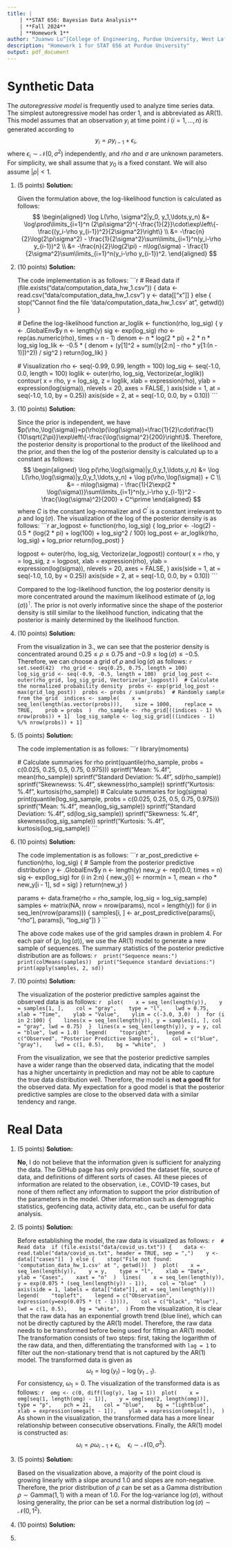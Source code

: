 ```yaml
---
title: |
    | **STAT 656: Bayesian Data Analysis**
    | **Fall 2024**
    | **Homework 1**
author: "Juanwu Lu^[College of Engineering, Purdue University, West Lafayette, IN, USA]"
description: "Homework 1 for STAT 656 at Purdue University"
output: pdf_document
---
```


# Synthetic Data

The _autoregressive model_ is frequently used to analyze time series data. The simplest autoregressive model has order 1, and is abbreviated as AR(1). This model assumes that an observation $y_i$ at time point $i\ (i=1,\ldots,n)$ is generated according to $$y_i=\rho y_{i-1}+\epsilon_i,$$ where $\epsilon_i\sim\mathcal{N}(0,\sigma^2)$ independently, and $rho$ and $\sigma$ are unknown parameters. For simplicity, we shall assume that $y_0$ is a fixed constant. We will also assume $|\rho|<1$.

1. (5 points) **Solution:**

    Given the formulation above, the log-likelihood function is calculated as follows:
    $$
    \begin{aligned}
        \log L(\rho, \sigma^2|y_0, y_1,\ldots,y_n) &= \log\prod\limits_{i=1}^n (2\pi\sigma^2)^{-\frac{1}{2}}\cdot\exp\left\{-\frac{(y_i-\rho y_{i-1})^2}{2\sigma^2}\right\} \\
        &= -\frac{n}{2}\log(2\pi\sigma^2) - \frac{1}{2\sigma^2}\sum\limits_{i=1}^n(y_i-\rho y_{i-1})^2 \\
        &= -\frac{n}{2}\log(2\pi) - n\log(\sigma) - \frac{1}{2\sigma^2}\sum\limits_{i=1}^n(y_i-\rho y_{i-1})^2.
    \end{aligned}
    $$

2. (10 points) **Solution:**

    The code implementation is as follows:
    ```r
    # Read data
    if (file.exists("data/computation_data_hw_1.csv")) {
      data <- read.csv("data/computation_data_hw_1.csv")
      y <- data[["x"]]
    } else {
      stop("Cannot find the file 'data/computation_data_hw_1.csv' at ", getwd())
    }

    # Define the log-likelihood function
    ar_loglik <- function(rho, log_sig) {
      y <- .GlobalEnv$y
      n <- length(y)
      sig <- exp(log_sig)
      rho <- rep(as.numeric(rho), times = n - 1)
      denom <- n * log(2 * pi) + 2 * n * log_sig
      log_lik <- -0.5 * (
        denom + (y[1]^2 + sum((y[2:n] - rho * y[1:(n - 1)])^2)) / sig^2
      )
      return(log_lik)
    }

    # Visualization
    rho <- seq(-0.99, 0.99, length = 100)
    log_sig <- seq(-1.0, 0.0, length = 100)
    loglik <- outer(rho, log_sig, Vectorize(ar_loglik))
    contour(
      x = rho,
      y = log_sig,
      z = loglik,
      xlab = expression(rho),
      ylab = expression(log(sigma)),
      nlevels = 20,
      axes = FALSE,
    )
    axis(side = 1, at = seq(-1.0, 1.0, by = 0.25))
    axis(side = 2, at = seq(-1.0, 0.0, by = 0.10))
    ```

3. (10 points) **Solution:**

    Since the prior is independent, we have $p(\rho,\log(\sigma))=p(\rho)p(\log(\sigma))=\frac{1}{2}\cdot\frac{1}{10\sqrt{2\pi}}\exp\left\{-\frac{\log(\sigma)^2}{200}\right\}$. Therefore, the posterior density is proportional to the product of the likelihood and the prior, and then the log of the posterior density is calculated up to a constant as follows:
    $$
    \begin{aligned}
        \log p(\rho,\log(\sigma)|y_0,y_1,\ldots,y_n) &= \log L(\rho,\log(\sigma)|y_0,y_1,\ldots,y_n) + \log p(\rho,\log(\sigma)) + C \\
        &= - n\log(\sigma) - \frac{1}{2\exp(2 * \log(\sigma))}\sum\limits_{i=1}^n(y_i-\rho y_{i-1})^2 - \frac{\log(\sigma)^2}{200} + C^\prime
    \end{aligned}
    $$
    where $C$ is the constant log-normalizer and $C^\prime$ is a constant irrelevant to $\rho$ and $\log(\sigma)$. The visualization of the log of the posterior density is as follows:
    ```r
    ar_logpost <- function(rho, log_sig) {
      log_prior <- -log(2) - 0.5 * (log(2 * pi) + log(100) + log_sig^2 / 100)
      log_post <- ar_loglik(rho, log_sig) + log_prior
      return(log_post)
    }

    logpost <- outer(rho, log_sig, Vectorize(ar_logpost))
    contour(
      x = rho,
      y = log_sig,
      z = logpost,
      xlab = expression(rho),
      ylab = expression(log(sigma)),
      nlevels = 20,
      axes = FALSE,
    )
    axis(side = 1, at = seq(-1.0, 1.0, by = 0.25))
    axis(side = 2, at = seq(-1.0, 0.0, by = 0.10))
    ```

    Compared to the log-likelihood function, the log posterior density is more concentrated around the maximum likelihood estimate of $(\rho, \log(\sigma))^\intercal$. The prior is not overly informative since the shape of the posterior density is still similar to the likelihood function, indicating that the posterior is mainly determined by the likelihood function.

4. (10 points) **Solution:**

    From the visualization in 3., we can see that the posterior density is concentrated around $0.25\leq\rho\leq 0.75$ and $-0.9\leq\log(\sigma)\leq -0.5$. Therefore, we can choose a grid of $\rho$ and $\log(\sigma)$ as follows:
    ```r
    set.seed(42)
    rho_grid <- seq(0.25, 0.75, length = 100)
    log_sig_grid <- seq(-0.9, -0.5, length = 100)
    grid_log_post <- outer(rho_grid, log_sig_grid, Vectorize(ar_logpost))
    # Calculate the normalized probability density
    probs <- exp(grid_log_post - max(grid_log_post))
    probs <- probs / sum(probs)
    # Randomly sample from the grid
    indices <- sample(
      x = seq_len(length(as.vector(probs))),
      size = 1000,
      replace = TRUE,
      prob = probs
    )
    rho_sample <- rho_grid[((indices - 1) %% nrow(probs)) + 1]
    log_sig_sample <- log_sig_grid[((indices - 1) %/% nrow(probs)) + 1]
    ```

5. (5 points) **Solution:**

    The code implementation is as follows:
    ```r
    library(moments)

    # Calculate summaries for rho
    print(quantile(rho_sample, probs = c(0.025, 0.25, 0.5, 0.75, 0.975)))
    sprintf("Mean: %.4f", mean(rho_sample))
    sprintf("Standard Deviation: %.4f", sd(rho_sample))
    sprintf("Skewnewss: %.4f", skewness(rho_sample))
    sprintf("Kurtosis: %.4f", kurtosis(rho_sample))
    # Calculate summaries for log(sigma)
    print(quantile(log_sig_sample, probs = c(0.025, 0.25, 0.5, 0.75, 0.975)))
    sprintf("Mean: %.4f", mean(log_sig_sample))
    sprintf("Standard Deviation: %.4f", sd(log_sig_sample))
    sprintf("Skewness: %.4f", skewness(log_sig_sample))
    sprintf("Kurtosis: %.4f", kurtosis(log_sig_sample))
    ```


6. (10 points) **Solution:**

    The code implementation is as follows:
    ```r
    ar_post_predictive <- function(rho, log_sig) {
      # Sample from the posterior predictive distribution
      y <- .GlobalEnv$y
      n <- length(y)
      new_y <- rep(0.0, times = n)
      sig <- exp(log_sig)
      for (i in 2:n) {
        new_y[i] <- rnorm(n = 1, mean = rho * new_y[i - 1], sd = sig)
      }
      return(new_y)
    }

    params <- data.frame(rho = rho_sample, log_sig = log_sig_sample)
    samples <- matrix(NA, nrow = nrow(params), ncol = length(y))
    for (i in seq_len(nrow(params))) {
      samples[i, ] <- ar_post_predictive(params[i, "rho"], params[i, "log_sig"])
    }
    ```

    The above code makes use of the grid samples drawn in problem 4. For each pair of $(\rho, \log(\sigma))$, we use the AR(1) model to generate a new sample of sequences. The summary statistics of the posterior predictive distribution are as follows:
    ```r
    print("Sequence means:")
    print(colMeans(samples))
    print("Sequence standard deviations:")
    print(apply(samples, 2, sd))
    ```

7. (10 points) **Solution:**

    The visualization of the posterior predictive samples against the observed data is as follows:
    ```r
    plot(
      x = seq_len(length(y)),
      y = samples[1, ],
      col = "gray",
      type = "l",
      lwd = 0.75,
      xlab = "Time",
      ylab = "Value",
      ylim = c(-3.0, 3.0)
    )
    for (i in 2:100) {
      lines(x = seq_len(length(y)), y = samples[i, ], col = "gray", lwd = 0.75)
    }
    lines(x = seq_len(length(y)), y = y, col = "blue", lwd = 1.0)
    legend(
      "topright",
      legend = c("Observed", "Posterior Predictive Samples"),
      col = c("blue", "gray"),
      lwd = c(1, 0.5),
      bg = "white",
    )
    ```

    From the visualization, we see that the posterior predictive samples have a wider range than the observed data, indicating that the model has a higher uncertainty in prediction and may not be able to capture the true data distribution well. Therefore, the model is **not a good fit** for the observed data. My expectation for a good model is that the posterior predictive samples are close to the observed data with a similar tendency and range.

\newpage

# Real Data

1. (5 points) **Solution:**

    **No**, I do not believe that the information given is sufficient for analyzing the data. The GitHub page has only provided the dataset file, source of data, and definitions of different sorts of cases. All these pieces of information are related to the observation, i.e., COVID-19 cases, but none of them reflect any information to support the prior distribution of the parameters in the model. Other information such as demographic statistics, geofencing data, activity data, etc., can be useful for data analysis.

2. (5 points) **Solution:**

    Before establishing the model, the raw data is visualized as follows:
    ```r
    # Read data
    if (file.exists("data/covid_us.txt")) {
      data <- read.table("data/covid_us.txt", header = TRUE, sep = ",")
      y <- data[["cases"]]
    } else {
      stop("File not found: 'computation_data_hw_1.csv' at ", getwd())
    }
    plot(
      x = seq_len(length(y)),
      y = y,
      type = "l",
      xlab = "Date",
      ylab = "Cases",
      xaxt = "n"
    )
    lines(
      x = seq_len(length(y)),
      y = exp(0.075 * (seq_len(length(y)) - 1)),
      col = "blue"
    )
    axis(side = 1, labels = data[["date"]], at = seq_len(length(y)))
    legend(
      "topleft",
      legend = c("Observation", expression(y=exp(0.075 * (t - 1)))),
      col = c("black", "blue"),
      lwd = c(1, 0.5),
      bg = "white",
    )
    ```
    From the visualization, it is clear that the raw data has an exponential growth trend (blue line), which can not be directly captured by the AR(1) model. Therefore, the raw data needs to be transformed before being used for fitting an AR(1) model. The transformation consists of two steps: first, taking the logarithm of the raw data, and then, differentiating the transformed with `lag = 1` to filter out the non-stationary trend that is not captured by the AR(1) model. The transformed data is given as
    $$
    \omega_t = \log(y_t) - \log(y_{t-1}).
    $$
    For consistency, $\omega_1 = 0$. The visualization of the transformed data is as follows:
    ```r
    omg <- c(0, diff(log(y), lag = 1))
    plot(
      x = omg[seq(1, length(omg) - 1)],
      y = omg[seq(2, length(omg))],
      type = "p",
      pch = 21,
      col = "blue",
      bg = "lightblue",
      xlab = expression(omega[t - 1]),
      ylab = expression(omega[t]),
    )
    ```
    As shown in the visualization, the transformed data has a more linear relationship between consecutive observations. Finally, the AR(1) model is constructed as:
    $$
      \omega_i = \rho\omega_{i-1} + \epsilon_i, \quad \epsilon_i\sim\mathcal{N}(0, \sigma^2).
    $$

3. (5 points) **Solution:**

    Based on the visualization above, a majority of the point cloud is growing linearly with a slope around $1.0$ and slopes are non-negative. Therefore, the prior distribution of $\rho$ can be set as a Gamma distribution $\rho\sim\text{Gamma}(1, 1)$ with a mean of $1.0$. For the log-variance $\log(\sigma)$, without losing generality, the prior can be set a normal distribution $\log(\sigma)\sim\mathcal{N}(0, 1^2)$.

4. (10 points) **Solution:**

5.
